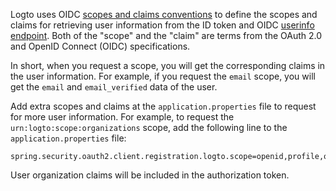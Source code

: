 
Logto uses OIDC [scopes and claims conventions](https://openid.net/specs/openid-connect-core-1_0.html#Claims) to define the scopes and claims for retrieving user information from the ID token and OIDC <a href="https://openid.net/specs/openid-connect-core-1_0.html#UserInfo">userinfo endpoint</a>. Both of the "scope" and the "claim" are terms from the OAuth 2.0 and OpenID Connect (OIDC) specifications.

In short, when you request a scope, you will get the corresponding claims in the user information. For example, if you request the `email` scope, you will get the `email` and `email_verified` data of the user.

<ScopeClaimList />

Add extra scopes and claims at the `application.properties` file to request for more user information. For example, to request the `urn:logto:scope:organizations` scope, add the following line to the `application.properties` file:

```properties title="application.properties"
spring.security.oauth2.client.registration.logto.scope=openid,profile,offline_access,urn:logto:scope:organizations
```

User organization claims will be included in the authorization token.
